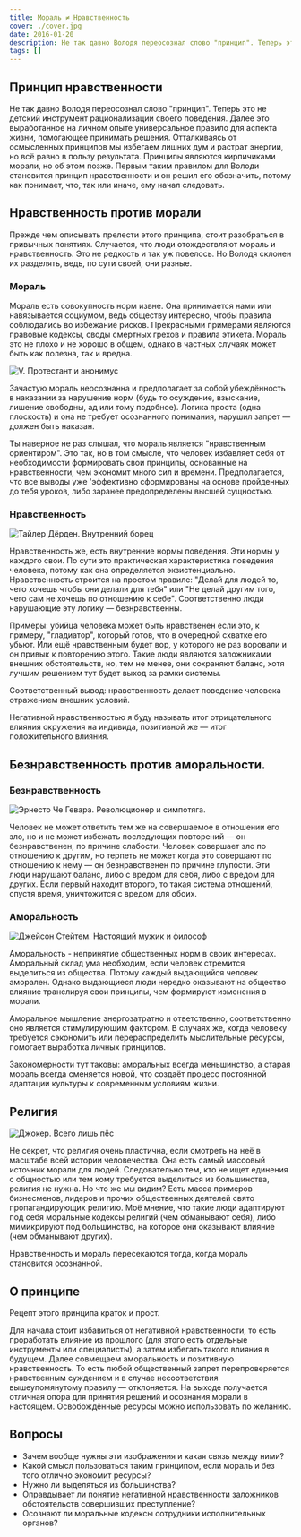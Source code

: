```yaml
---
title: Мораль ≠ Нравственность
cover: ./cover.jpg
date: 2016-01-20
description: Не так давно Володя переосознал слово "принцип". Теперь это не детский инструмент рационализации своего поведения. Далее это выработанное на личном опыте универсальное правило для аспекта жизни, помогающее принимать решения. Отталкиваясь от осмысленных принципов мы избегаем лишних дум и растрат энергии, но всё равно в пользу результата. Принципы являются кирпичиками морали, но об этом позже. Первым таким правилом для Володи становится принцип нравственности и он решил его обозначить, потому как понимает, что, так или иначе, ему начал следовать.
tags: []
---
```


## Принцип нравственности

Не так давно Володя переосознал слово "принцип". Теперь это не детский инструмент рационализации своего поведения. Далее это выработанное на личном опыте универсальное правило для аспекта жизни, помогающее принимать решения. Отталкиваясь от осмысленных принципов мы избегаем лишних дум и растрат энергии, но всё равно в пользу результата. Принципы являются кирпичиками морали, но об этом позже. Первым таким правилом для Володи становится принцип нравственности и он решил его обозначить, потому как понимает, что, так или иначе, ему начал следовать.

## Нравственность против морали

Прежде чем описывать прелести этого принципа, стоит разобраться в привычных понятиях. Случается, что люди отождествляют мораль и нравственность. Это не редкость и так уж повелось. Но Володя склонен их разделять, ведь, по сути своей, они разные.

### Мораль

Мораль есть совокупность норм извне. Она принимается нами или навязывается социумом, ведь обществу интересно, чтобы правила соблюдались во избежание рисков. Прекрасными примерами являются правовые кодексы, своды смертных грехов и правила этикета. Мораль это не плохо и не хорошо в общем, однако в частных случаях может быть как полезна, так и вредна.

![V. Протестант и анонимус](./1.jpg)

Зачастую мораль неосознанна и предполагает за собой убеждённость в наказании за нарушение норм (будь то осуждение, взыскание, лишение свободны, ад или тому подобное). Логика проста (одна плоскость) и она не требует осознанного понимания, нарушил запрет — должен быть наказан.

Ты наверное не раз слышал, что мораль является "нравственным ориентиром". Это так, но в том смысле, что человек избавляет себя от необходимости формировать свои принципы, основанные на нравственности, чем экономит много сил и времени. Предполагается, что все выводы уже 'эффективно сформированы на основе пройденных до тебя уроков, либо заранее предопределены высшей сущностью.

### Нравственность

![Тайлер Дёрден. Внутренний борец](./2.jpg)

Нравственность же, есть внутренние нормы поведения. Эти нормы у каждого свои. По сути это практическая характеристика поведения человека, потому как она определяется экзистенциально.
Нравственность строится на простом правиле: "Делай для людей то, чего хочешь чтобы они делали для тебя" или "Не делай другим того, чего сам не хочешь по отношению к себе". Соответственно люди нарушающие эту логику — безнравственны.

Примеры: убийца человека может быть нравственен если это, к примеру, "гладиатор", который готов, что в очередной схватке его убьют. Или ещё нравственным будет вор, у которого не раз воровали и он привык к повторению этого. Такие люди являются заложниками внешних обстоятельств, но, тем не менее, они сохраняют баланс, хотя лучшим решением тут будет выход за рамки системы.

Соответственный вывод: нравственность делает поведение человека отражением внешних условий.

Негативной нравственностью я буду называть итог отрицательного влияния окружения на индивида, позитивной же — итог положительного влияния.

## Безнравственность против аморальности.

### Безнравственность

![Эрнесто Че Гевара. Революционер и симпотяга.](./3.jpg)

Человек не может ответить тем же на совершаемое в отношении его зло, но и не может избежать последующих повторений — он безнравственен, по причине слабости. Человек совершает зло по отношению к другим, но терпеть не может когда это совершают по отношению к нему — он безнравственен по причине глупости. Эти люди нарушают баланс, либо с вредом для себя, либо с вредом для других. Если первый находит второго, то такая система отношений, спустя время, уничтожится с вредом для обоих.

### Аморальность

![Джейсон Стейтем. Настоящий мужик и философ](./4.jpg)

Аморальность - непринятие общественных норм в своих интересах. Аморальный склад ума необходим, если человек стремится выделиться из общества. Потому каждый выдающийся человек аморален. Однако выдающиеся люди нередко оказывают на общество влияние транслируя свои принципы, чем формируют изменения в морали.

Аморальное мышление энергозатратно и ответственно, соответственно оно является стимулирующим фактором. В случаях же, когда человеку требуется сэкономить или перераспределить мыслительные ресурсы, помогает выработка личных принципов.

Закономерности тут таковы: аморальных всегда меньшинство, а старая мораль всегда сменяется новой, что создаёт процесс постоянной адаптации культуры к современным условиям жизни.

## Религия

![Джокер. Всего лишь пёс](./5.jpg)

Не секрет, что религия очень пластична, если смотреть на неё в масштабе всей истории человечества. Она есть самый массовый источник морали для людей. Следовательно тем, кто не ищет единения с общностью или тем кому требуется выделиться из большинства, религия не нужна. Но что же мы видим? Есть масса примеров бизнесменов, лидеров и прочих общественных деятелей свято пропагандирующих религию. Моё мнение, что такие люди адаптируют под себя моральные кодексы религий (чем обманывают себя), либо мимикрируют под большинство, на которое они оказывают влияние (чем обманывают других).

Нравственность и мораль пересекаются тогда, когда мораль становится осознанной.

## О принципе

Рецепт этого принципа краток и прост.

Для начала стоит избавиться от негативной нравственности, то есть проработать влияние из прошлого (для этого есть отдельные инструменты или специалисты), а затем избегать такого влияния в будущем. Далее совмещаем аморальность и позитивную нравственность. То есть любой общественный запрет перепроверяется нравственным суждением и в случае несоответствия вышеупомянутому правилу — отклоняется. На выходе получается отличная опора для принятия решений и осознания морали в настоящем. Освобождённые ресурсы можно использовать по желанию.

## Вопросы

- Зачем вообще нужны эти изображения и какая связь между ними?
- Какой смысл пользоваться таким принципом, если мораль и без того отлично экономит ресурсы?
- Нужно ли выделяться из большинства?
- Оправдывает ли понятие негативной нравственности заложников обстоятельств совершивших преступление?
- Осознают ли моральные кодексы сотрудники исполнительных органов?
